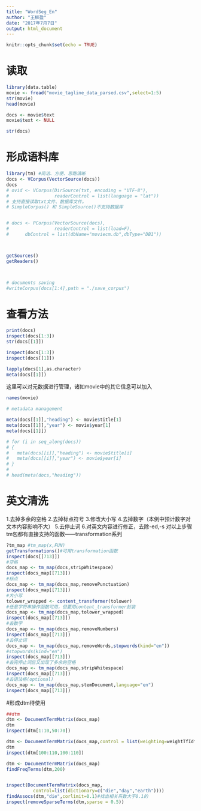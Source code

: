 ```yaml
---
title: "WordSeg_En"
author: "王柳盈"
date: "2017年7月7日"
output: html_document
---
```


```r
knitr::opts_chunk$set(echo = TRUE)
```



# 读取

```r
library(data.table)
movie <- fread("movie_tagline_data_parsed.csv",select=1:5)
str(movie)
head(movie)

docs <- movie$text
movie$text <- NULL

str(docs)

```





# 形成语料库
```r
library(tm) #简洁、方便、思路清晰
docs <- VCorpus(VectorSource(docs))
docs
# ovid <- VCorpus(DirSource(txt, encoding = "UTF-8"),
#                 readerControl = list(language = "lat"))
# 支持直接读取txt文件、数据库文件。
# SimpleCorpus() 和 SimpleSource()不支持数据库


# docs <- PCorpus(VectorSource(docs),
#                 readerControl = list(load=F),
#      dbControl = list(dbName="moviecm.db",dbType="DB1"))



getSources()
getReaders()



# documents saving
#writeCorpus(docs[1:4],path = "./save_corpus")
```




# 查看方法
```r
print(docs)
inspect(docs[1:3])
str(docs[[1]])

inspect(docs[1:3])
inspect(docs[[1]])

lapply(docs[1],as.character)
meta(docs[[1]])
```

这里可以对元数据进行管理，诸如movie中的其它信息可以加入
```r
names(movie)

# metadata management

meta(docs[[1]],"heading") <- movie$title[1]
meta(docs[[1]],"year") <- movie$year[1]
meta(docs[[1]])

# for (i in seq_along(docs))
# {
#   meta(docs[[i]],"heading") <- movie$title[i]
#   meta(docs[[i]],"year") <- movie$year[i]
# }
# 
# head(meta(docs,"heading"))
```



# 英文清洗
1.去掉多余的空格
2.去掉标点符号
3.修改大小写
4.去掉数字（本例中预计数字对文本内容影响不大）
5.去停止词
6.对英文内容进行修正，去除-ed,-s
对以上步骤tm包都有直接支持的函数——transformation系列

```r
?tm_map #tm_map(x,FUN)
getTransformations()#可用transformation函数
inspect(docs[[713]])
#空格
docs_map <- tm_map(docs,stripWhitespace)
inspect(docs_map[[713]])
#标点
docs_map <- tm_map(docs_map,removePunctuation)
inspect(docs_map[[713]])
#大小写
tolower_wrapped <- content_transformer(tolower)
#任意字符串操作函数可用，但要用content_transformer封装
docs_map <- tm_map(docs_map,tolower_wrapped)
inspect(docs_map[[713]])
#去数字
docs_map <- tm_map(docs_map,removeNumbers)
inspect(docs_map[[713]])
#去停止词
docs_map <- tm_map(docs_map,removeWords,stopwords(kind="en"))
#stopwords(kind="en")
inspect(docs_map[[713]])
#去完停止词后又出现了多余的空格
docs_map <- tm_map(docs_map,stripWhitespace)
inspect(docs_map[[713]])
#去语法格(optional)
docs_map <- tm_map(docs_map,stemDocument,language="en")
inspect(docs_map[[713]])
```

#形成dtm待使用
```r

##dtm
dtm <- DocumentTermMatrix(docs_map)
dtm
inspect(dtm[1:10,50:70])

dtm <- DocumentTermMatrix(docs_map,control = list(weighting=weightTfIdf))
dtm
inspect(dtm[100:110,100:110])

dtm <- DocumentTermMatrix(docs_map)
findFreqTerms(dtm,200)


inspect(DocumentTermMatrix(docs_map,
          control=list(dictionary=c("die","day","earth"))))
findAssocs(dtm,"die",corlimit=0.1)#找出相关系数大于0.1的
inspect(removeSparseTerms(dtm,sparse = 0.5))

```



